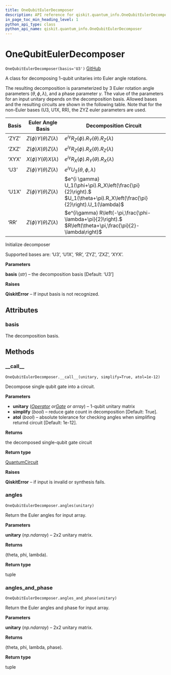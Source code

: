 ```yaml
---
title: OneQubitEulerDecomposer
description: API reference for qiskit.quantum_info.OneQubitEulerDecomposer
in_page_toc_min_heading_level: 1
python_api_type: class
python_api_name: qiskit.quantum_info.OneQubitEulerDecomposer
---
```


# OneQubitEulerDecomposer

<span id="qiskit.quantum_info.OneQubitEulerDecomposer" />

`OneQubitEulerDecomposer(basis='U3')` [GitHub](https://github.com/qiskit/qiskit/tree/stable/0.14/qiskit/quantum_info/synthesis/one_qubit_decompose.py "view source code")

A class for decomposing 1-qubit unitaries into Euler angle rotations.

The resulting decomposition is parameterized by 3 Euler rotation angle parameters $(\theta, \phi, \lambda)$, and a phase parameter $\gamma$. The value of the parameters for an input unitary depends on the decomposition basis. Allowed bases and the resulting circuits are shown in the following table. Note that for the non-Euler bases (U3, U1X, RR), the ZYZ euler parameters are used.

| Basis | Euler Angle Basis              | Decomposition Circuit                                                                                                    |
| ----- | ------------------------------ | ------------------------------------------------------------------------------------------------------------------------ |
| ‘ZYZ’ | $Z(\phi) Y(\theta) Z(\lambda)$ | $e^{i\gamma} R_Z(\phi).R_Y(\theta).R_Z(\lambda)$                                                                         |
| ‘ZXZ’ | $Z(\phi) X(\theta) Z(\lambda)$ | $e^{i\gamma} R_Z(\phi).R_X(\theta).R_Z(\lambda)$                                                                         |
| ‘XYX’ | $X(\phi) Y(\theta) X(\lambda)$ | $e^{i\gamma} R_X(\phi).R_Y(\theta).R_X(\lambda)$                                                                         |
| ‘U3’  | $Z(\phi) Y(\theta) Z(\lambda)$ | $e^{i\gamma} U_3(\theta,\phi,\lambda)$                                                                                   |
| ‘U1X’ | $Z(\phi) Y(\theta) Z(\lambda)$ | $e^{i \gamma} U_1(\phi+\pi).R_X\left(\frac{\pi}{2}\right).$ $U_1(\theta+\pi).R_X\left(\frac{\pi}{2}\right).U_1(\lambda)$ |
| ‘RR’  | $Z(\phi) Y(\theta) Z(\lambda)$ | $e^{i\gamma} R\left(-\pi,\frac{\phi-\lambda+\pi}{2}\right).$ $R\left(\theta+\pi,\frac{\pi}{2}-\lambda\right)$            |

Initialize decomposer

Supported bases are: ‘U3’, ‘U1X’, ‘RR’, ‘ZYZ’, ‘ZXZ’, ‘XYX’.

**Parameters**

**basis** (*str*) – the decomposition basis \[Default: ‘U3’]

**Raises**

**QiskitError** – If input basis is not recognized.

## Attributes

### basis

The decomposition basis.

## Methods

### \_\_call\_\_

<span id="qiskit.quantum_info.OneQubitEulerDecomposer.__call__" />

`OneQubitEulerDecomposer.__call__(unitary, simplify=True, atol=1e-12)`

Decompose single qubit gate into a circuit.

**Parameters**

*   **unitary** ([*Operator*](qiskit.quantum_info.Operator "qiskit.quantum_info.Operator")  *or*[*Gate*](qiskit.circuit.Gate "qiskit.circuit.Gate") *or array*) – 1-qubit unitary matrix
*   **simplify** (*bool*) – reduce gate count in decomposition \[Default: True].
*   **atol** (*bool*) – absolute tolerance for checking angles when simplifing returnd circuit \[Default: 1e-12].

**Returns**

the decomposed single-qubit gate circuit

**Return type**

[QuantumCircuit](qiskit.circuit.QuantumCircuit "qiskit.circuit.QuantumCircuit")

**Raises**

**QiskitError** – if input is invalid or synthesis fails.

### angles

<span id="qiskit.quantum_info.OneQubitEulerDecomposer.angles" />

`OneQubitEulerDecomposer.angles(unitary)`

Return the Euler angles for input array.

**Parameters**

**unitary** (*np.ndarray*) – 2x2 unitary matrix.

**Returns**

(theta, phi, lambda).

**Return type**

tuple

### angles\_and\_phase

<span id="qiskit.quantum_info.OneQubitEulerDecomposer.angles_and_phase" />

`OneQubitEulerDecomposer.angles_and_phase(unitary)`

Return the Euler angles and phase for input array.

**Parameters**

**unitary** (*np.ndarray*) – 2x2 unitary matrix.

**Returns**

(theta, phi, lambda, phase).

**Return type**

tuple

